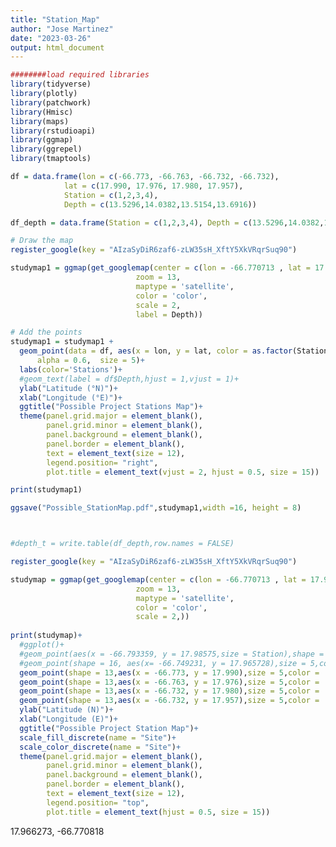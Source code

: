 ```yaml
---
title: "Station_Map"
author: "Jose Martinez"
date: "2023-03-26"
output: html_document
---
```


```r
########load required libraries
library(tidyverse)
library(plotly)
library(patchwork)
library(Hmisc)
library(maps)
library(rstudioapi)
library(ggmap)
library(ggrepel)
library(tmaptools)
```


```r
df = data.frame(lon = c(-66.773, -66.763, -66.732, -66.732),
            lat = c(17.990, 17.976, 17.980, 17.957),
            Station = c(1,2,3,4),
            Depth = c(13.5296,14.0382,13.5154,13.6916))

df_depth = data.frame(Station = c(1,2,3,4), Depth = c(13.5296,14.0382,13.5154,13.6916))
```


```r
# Draw the map
register_google(key = "AIzaSyDiR6zaf6-zLW35sH_XftY5XkVRqrSuq90")

studymap1 = ggmap(get_googlemap(center = c(lon = -66.770713 , lat = 17.983142), 
                            zoom = 13,
                            maptype = 'satellite',
                            color = 'color',
                            scale = 2,
                            label = Depth))

# Add the points
studymap1 = studymap1 + 
  geom_point(data = df, aes(x = lon, y = lat, color = as.factor(Station)), 
      alpha = 0.6,  size = 5)+
  labs(color='Stations')+
  #geom_text(label = df$Depth,hjust = 1,vjust = 1)+
  ylab("Latitude (°N)")+
  xlab("Longitude (°E)")+
  ggtitle("Possible Project Stations Map")+
  theme(panel.grid.major = element_blank(),
        panel.grid.minor = element_blank(),
        panel.background = element_blank(),
        panel.border = element_blank(),
        text = element_text(size = 12),
        legend.position= "right",
        plot.title = element_text(vjust = 2, hjust = 0.5, size = 15))

print(studymap1)

ggsave("Possible_StationMap.pdf",studymap1,width =16, height = 8)



#depth_t = write.table(df_depth,row.names = FALSE)

```




```r
register_google(key = "AIzaSyDiR6zaf6-zLW35sH_XftY5XkVRqrSuq90")

studymap = ggmap(get_googlemap(center = c(lon = -66.770713 , lat = 17.983142), 
                            zoom = 13,
                            maptype = 'satellite',
                            color = 'color',
                            scale = 2,))
                    
print(studymap)+
  #ggplot()+
  #geom_point(aes(x = -66.793359, y = 17.98575,size = Station),shape = 15,size = 5,color = 'purple')+ # Callo Maria Langa
  #geom_point(shape = 16, aes(x= -66.749231, y = 17.965728),size = 5,color = 'purple')+  # left most station (muddy)
  geom_point(shape = 13,aes(x = -66.773, y = 17.990),size = 5,color = 'red')+ # inshore north
  geom_point(shape = 13,aes(x = -66.763, y = 17.976),size = 5,color = 'red')+ # inshore south
  geom_point(shape = 13,aes(x = -66.732, y = 17.980),size = 5,color = 'red')+ # offshore north
  geom_point(shape = 13,aes(x = -66.732, y = 17.957),size = 5,color = 'red')+ # offshore south
  ylab("Latitude (N)")+
  xlab("Longitude (E)")+
  ggtitle("Possible Project Station Map")+
  scale_fill_discrete(name = "Site")+
  scale_color_discrete(name = "Site")+
  theme(panel.grid.major = element_blank(),
        panel.grid.minor = element_blank(),
        panel.background = element_blank(),
        panel.border = element_blank(),
        text = element_text(size = 12),
        legend.position= "top",
        plot.title = element_text(hjust = 0.5, size = 15))
```


17.966273, -66.770818












